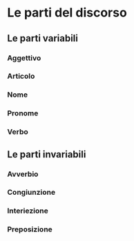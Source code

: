 
# Le parti del discorso

## Le parti variabili

### Aggettivo    
### Articolo
### Nome
### Pronome
### Verbo

## Le parti invariabili

### Avverbio
### Congiunzione
### Interiezione
### Preposizione